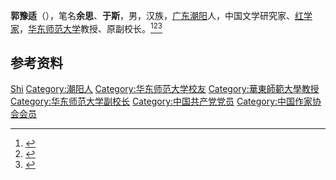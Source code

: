 '''郭豫适'''（{{bd|1933年||2020年|11月1日|catIdx=Guo}}），笔名'''余思'''、'''于斯'''，男，汉族，[[广东|广东]][[潮阳|潮阳]]人，中国文学研究家、[[红学家|红学家]]，[[华东师范大学|华东师范大学]]教授、原副校长。<ref>{{Cite book|title=中国当代文化名人小传|author=伍杰主编; 崔运玺, 王伟华, 周昌喜副主编|publisher=辽宁人民出版社|year=1993|isbn=9787205022938|location=沈阳|pages=}}</ref><ref>{{Cite book|title=二十世纪中国名人辞典|author=蔡开松, 于信凤主编; 曾卓明, 周溯源, 赵书刚副主编|publisher=辽宁人民出版社|year=1991|isbn=|location=沈阳|pages=}}</ref><ref>{{Cite web|title=郭豫适|url=http://www.chinawriter.com.cn/zxhy/member/8501.shtml|accessdate=2020-11-05|work=中国作家网}}</ref>

== 参考资料 ==
{{reflist}}

{{中国人物小作品}}

{{Authority control}}
{{DEFAULTSORT:Guo郭}}
[[Category:郭姓|Shi]]
[[Category:潮阳人|Category:潮阳人]]
[[Category:华东师范大学校友|Category:华东师范大学校友]]
[[Category:華東師範大學教授|Category:華東師範大學教授]]
[[Category:华东师范大学副校长|Category:华东师范大学副校长]]
[[Category:中国共产党党员|Category:中国共产党党员]]
[[Category:中国作家协会会员|Category:中国作家协会会员]]